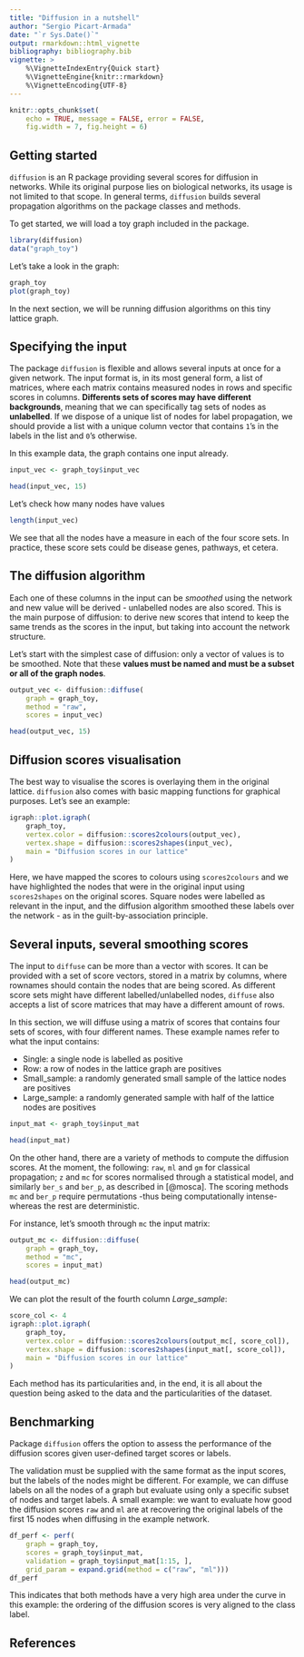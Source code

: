 ```yaml
---
title: "Diffusion in a nutshell"
author: "Sergio Picart-Armada"
date: "`r Sys.Date()`"
output: rmarkdown::html_vignette
bibliography: bibliography.bib
vignette: >
    %\VignetteIndexEntry{Quick start}
    %\VignetteEngine{knitr::rmarkdown}
    %\VignetteEncoding{UTF-8}
---
```


```r
knitr::opts_chunk$set(
    echo = TRUE, message = FALSE, error = FALSE, 
    fig.width = 7, fig.height = 6)
```

## Getting started

`diffusion` is an R package providing several scores 
for diffusion in networks. 
While its original purpose lies on biological networks, 
its usage is not limited to that scope. 
In general terms, `diffusion` builds several propagation algorithms 
on the \code{igraph} package classes and methods. 

To get started, we will load a toy graph included in the package. 

```r
library(diffusion)
data("graph_toy")
```

Let's take a look in the graph:

```r
graph_toy
plot(graph_toy)
```

In the next section, we will be running diffusion algorithms 
on this tiny lattice graph. 

## Specifying the input

The package `diffusion` is flexible and allows 
several inputs at once for a given network. 
The input format is, in its most general form, 
a list of matrices, where each matrix contains 
measured nodes in rows and specific scores in columns. 
**Differents sets of scores may have different backgrounds**, 
meaning that we can specifically tag sets of nodes as **unlabelled**. 
If we dispose of a unique list of nodes for label propagation, 
we should provide a list with a unique column vector 
that contains `1`'s in the labels in the list and `0`'s otherwise.

In this example data, the graph contains one input already. 
```r
input_vec <- graph_toy$input_vec

head(input_vec, 15)
```

Let's check how many nodes have values

```r
length(input_vec)
```

We see that all the nodes have a measure in each of the four score sets. 
In practice, these score sets could be disease genes, pathways, et cetera.

## The diffusion algorithm

Each one of these columns in the input can be *smoothed* using the network 
and new value will be derived - unlabelled nodes are also scored. 
This is the main purpose of diffusion: to derive new scores that 
intend to keep the same trends as the scores in the input, 
but taking into account the network structure.

Let's start with the simplest case of diffusion: 
only a vector of values is to be smoothed. 
Note that these 
**values must be named and must be a subset or all of the graph nodes**.

```r
output_vec <- diffusion::diffuse(
    graph = graph_toy, 
    method = "raw", 
    scores = input_vec)

head(output_vec, 15)
```

## Diffusion scores visualisation

The best way to visualise the scores is overlaying 
them in the original lattice. 
`diffusion` also comes with basic mapping functions 
for graphical purposes. 
Let's see an example:

```r
igraph::plot.igraph(
    graph_toy, 
    vertex.color = diffusion::scores2colours(output_vec),
    vertex.shape = diffusion::scores2shapes(input_vec),
    main = "Diffusion scores in our lattice"
)
```

Here, we have mapped the scores to colours using `scores2colours` 
and we have highlighted the nodes that were in the 
original input using `scores2shapes` on the original scores.
Square nodes were labelled as relevant in the input, 
and the diffusion algorithm smoothed these labels over the network - 
as in the guilt-by-association principle.

## Several inputs, several smoothing scores

The input to `diffuse` can be more than a vector with scores. 
It can be provided with a set of score vectors, stored in a matrix 
by columns, where rownames should contain 
the nodes that are being scored. 
As different score sets might have different labelled/unlabelled nodes,
`diffuse` also accepts a list of score matrices that may have 
a different amount of rows.

In this section, we will diffuse using a matrix of scores that 
contains four sets of scores, with four different names. 
These example names refer to what the input contains:

* Single: a single node is labelled as positive
* Row: a row of nodes in the lattice graph are positives
* Small_sample: a randomly generated small sample of the lattice nodes 
are positives
* Large_sample: a randomly generated sample with half of the lattice nodes 
are positives

```r
input_mat <- graph_toy$input_mat

head(input_mat)
```

On the other hand, there are a variety of methods 
to compute the diffusion scores. 
At the moment, the following: `raw`, `ml` and `gm` for 
classical propagation; `z` and `mc` for scores normalised 
through a statistical model, and similarly `ber_s` and `ber_p`, 
as described in [@mosca]. 
The scoring methods `mc` and `ber_p` require permutations 
-thus being computationally intense- 
whereas the rest are deterministic. 

For instance, let's smooth through `mc` the input matrix:

```r
output_mc <- diffusion::diffuse(
    graph = graph_toy, 
    method = "mc", 
    scores = input_mat)

head(output_mc)
```

We can plot the result of the fourth column *Large_sample*:

```r
score_col <- 4
igraph::plot.igraph(
    graph_toy, 
    vertex.color = diffusion::scores2colours(output_mc[, score_col]),
    vertex.shape = diffusion::scores2shapes(input_mat[, score_col]),
    main = "Diffusion scores in our lattice"
)
```

Each method has its particularities and, in the end, 
it is all about the question being asked to the data and 
the particularities of the dataset. 

## Benchmarking

Package `diffusion` offers the option to assess the performance
of the diffusion scores given user-defined target scores or labels. 

The validation must be supplied with the same format as 
the input scores, but 
the labels of the nodes might be different. 
For example, we can diffuse labels on all the nodes of a 
graph but evaluate using only a specific subset of nodes 
and target labels. 
A small example: we want to evaluate how good the diffusion scores 
`raw` and `ml` are at recovering the original labels of the 
first 15 nodes 
when diffusing in the example network. 

```r
df_perf <- perf(
    graph = graph_toy,
    scores = graph_toy$input_mat,
    validation = graph_toy$input_mat[1:15, ],
    grid_param = expand.grid(method = c("raw", "ml")))
df_perf
```

This indicates that both methods have a very high 
area under the curve in this example: the ordering of 
the diffusion scores is very aligned to the class label.


## References
